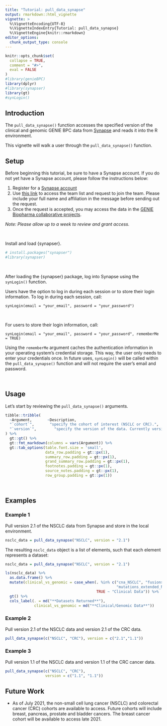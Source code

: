 ```yaml
---
title: "Tutorial: pull_data_synapse"
output: rmarkdown::html_vignette
vignette: >
  %\VignetteEncoding{UTF-8}
  %\VignetteIndexEntry{Tutorial: pull_data_synapse}
  %\VignetteEngine{knitr::rmarkdown}
editor_options: 
  chunk_output_type: console
---
```


```r
knitr::opts_chunk$set(
  collapse = TRUE,
  comment = "#>",
  eval = FALSE
)
#library(genieBPC)
library(dplyr)
#library(synapser)
library(gt)
#synLogin()
```

## Introduction

The `pull_data_synapse()` function accesses the specified version of the clinical and genomic GENIE BPC data from [Synapse](https://www.synapse.org/#!Synapse:syn21226493/wiki/599164) and reads it into the R environment.
&nbsp;

This vignette will walk a user through the `pull_data_synapse()` function.


## Setup

Before beginning this tutorial, be sure to have a Synapse account. If you do not yet have a Synapse account, please follow the instructions below:

1. Register for a [Synapse account](https://www.synapse.org/#!Reigster0)
2. Use [this link](https://www.synapse.org/#!Team:3399797) to access the team list and request to join the team. Please include your full name and affiliation in the message before sending out the request.
3. Once the request is accepted, you may access the data in the [GENIE Biopharma collaborative projects](https://www.synapse.org/#!Synapse:syn21226493).

*Note: Please allow up to a week to review and grant access.*

&nbsp;

Install and load {synapser}.

```r
# install.packages("synapser")
#library(synapser)
```

&nbsp;

After loading the {synapser} package, log into Synapse using the `synLogin()` function. 

Users have the option to log in during each session or to store their login information. To log in during each session, call:


`synLogin(email = "your_email", password = "your_password")`


&nbsp;

For users to store their login information, call:


`synLogin(email = "your_email", password = "your_password", rememberMe = TRUE)`


Using the `rememberMe` argument caches the authentication information in your operating system's credential storage. This way, the user only needs to enter your credentials once. In future uses, `synLogin()` will be called within the `pull_data_synapse()` function and will not require the user's email and password.

&nbsp;

## Usage

Let's start by reviewing the `pull_data_synapse()` arguments.


```r
tibble::tribble(
  ~Argument,       ~Description,
  "`cohort`",       "specify the cohort of interest (NSCLC or CRC).",
  "`version`",        "specify the version of the data. Currently versions 1.1 and 2.1 are available for NSCLC and only version 1.1 is available for CRC."
) %>%
  gt::gt() %>%
  gt::fmt_markdown(columns = vars(Argument)) %>%
  gt::tab_options(table.font.size = 'small',
                  data_row.padding = gt::px(1),
                  summary_row.padding = gt::px(1),
                  grand_summary_row.padding = gt::px(1),
                  footnotes.padding = gt::px(1),
                  source_notes.padding = gt::px(1),
                  row_group.padding = gt::px(1))
```

&nbsp;

## Examples


### Example 1

Pull version 2.1 of the NSCLC data from Synapse and store in the local environment. 


```r
nsclc_data = pull_data_synapse("NSCLC", version = "2.1")
```


The resulting `nsclc_data` object is a list of elements, such that each element represents a dataset:

```r
nsclc_data = pull_data_synapse("NSCLC", version = "2.1")
```


```r
ls(nsclc_data) %>% 
  as.data.frame() %>% 
  mutate(clinical_vs_genomic = case_when(. %in% c("cna_NSCLC", "fusions_NSCLC",
                                                  "mutations_extended_NSCLC") ~ "Genomic Data",
                                         TRUE ~ "Clinical Data")) %>% 
  gt() %>% 
  cols_label(. = md("**Datasets Returned**"),
             clinical_vs_genomic = md("**Clinical/Genomic Data**"))
```



### Example 2

Pull version 2.1 of the NSCLC data and version 2.1 of the CRC data.

```r
pull_data_synapse(c("NSCLC", "CRC"), version = c("2.1","1.1"))
```



### Example 3

Pull version 1.1 of the NSCLC data and version 1.1 of the CRC cancer data.

```r
pull_data_synapse(c("NSCLC", "CRC"),
                  version = c("1.1", "1.1"))
```



## Future Work

* As of July 2021, the non-small cell lung cancer (NSCLC) and colorectal cancer (CRC) cohorts are available to access. Future cohorts will include breast, pancreas, prostate and bladder cancers. The breast cancer cohort will be available to access late 2021.
